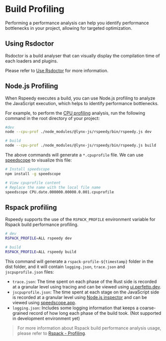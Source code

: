 # Build Profiling

Performing a performance analysis can help you identify performance bottlenecks in your project, allowing for targeted optimization.

## Using Rsdoctor

Rsdoctor is a build analyser that can visually display the compilation time of each loaders and plugins.

Please refer to [Use Rsdoctor](./use-rsdoctor.mdx) for more information.

## Node.js Profiling

When Rspeedy executes a build, you can use Node.js profiling to analyze the JavaScript execution, which helps to identify performance bottlenecks.

For example, to perform the [CPU profiling](https://nodejs.org/docs/v20.17.0/api/cli.html#--cpu-prof) analysis, run the following command in the root directory of your project:

```bash
#dev
node --cpu-prof ./node_modules/@lynx-js/rspeedy/bin/rspeedy.js dev

# build
node --cpu-prof ./node_modules/@lynx-js/rspeedy/bin/rspeedy.js build
```

The above commands will generate a `*.cpuprofile` file. We can use [speedscope](https://github.com/jlfwong/speedscope) to visualize this file:

```bash
# Install speedscope
npm install -g speedscope

# View cpuprofile content
# Replace the name with the local file name
speedscope CPU.date.000000.00000.0.001.cpuprofile
```

## Rspack profiling

Rspeedy supports the use of the `RSPACK_PROFILE` environment variable for Rspack build performance profiling.

```bash
# dev
RSPACK_PROFILE=ALL rspeedy dev

# build
RSPACK_PROFILE=ALL rspeedy build
```

This command will generate a `rspack-profile-${timestamp}` folder in the dist folder, and it will contain `logging.json`, `trace.json` and `jscpuprofile.json` files:

- `trace.json`: The time spent on each phase of the Rust side is recorded at a granular level using tracing and can be viewed using [ui.perfetto.dev](https://ui.perfetto.dev/).
- `jscpuprofile.json`: The time spent at each stage on the JavaScript side is recorded at a granular level using [Node.js inspector](https://nodejs.org/dist/latest-v18.x/docs/api/inspector.html) and can be viewed using [speedscope.app](https://www.speedscope.app/).
- `logging.json`: Includes some logging information that keeps a coarse-grained record of how long each phase of the build took. (Not supported in development environment yet)

> For more information about Rspack build performance analysis usage, please refer to [Rspack - Profiling](https://web-infra-dev.github.io/rspack-dev-guide/profiling/intro.html#profiling).
